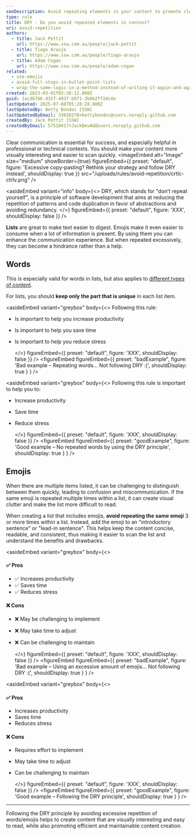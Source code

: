 ```yaml
---
seoDescription: Avoid repeating elements in your content to promote clear communication and maintainable writing practices, as excessive repetition can hinder comprehension and create visual clutter.
type: rule
title: DRY - Do you avoid repeated elements in content?
uri: avoid-repetition
authors:
  - title: Jack Pettit
    url: https://www.ssw.com.au/people/jack-pettit
  - title: Tiago Araujo
    url: https://www.ssw.com.au/people/tiago-araujo
  - title: Adam Cogan
    url: https://www.ssw.com.au/people/adam-cogan
related:
  - use-emojis
  - avoid-full-stops-in-bullet-point-lists
  - wrap-the-same-logic-in-a-method-instead-of-writing-it-again-and-again
created: 2023-03-01T03:38:12.000Z
guid: 1acd6766-d31f-493f-b6f1-3b0b2ff2dc4e
lastUpdated: 2025-07-08T05:28:28.000Z
lastUpdatedBy: Betty Bondoc [SSW]
lastUpdatedByEmail: 33026270+bettybondoc@users.noreply.github.com
createdBy: Jack Pettit [SSW]
createdByEmail: 57518417+JackDevAU@users.noreply.github.com
---
```


Clear communication is essential for success, and especially helpful in professional or technical contexts. You should make your content more visually interesting and easier to scan quickly.
<imageEmbed
  alt="Image"
  size="medium"
  showBorder={true}
  figureEmbed={{
    preset: "default",
    figure: 'Excessive copy-pasting? Rethink your strategy and follow DRY instead',
    shouldDisplay: true
  }}
  src="/uploads/rules/avoid-repetition/crtlc-ctrlv.png"
/>

<asideEmbed
  variant="info"
  body={<>
    DRY, which stands for "don’t repeat yourself", is a principle of software development that aims at reducing the repetition of patterns and code duplication in favor of abstractions and avoiding redundancy.
  </>}
  figureEmbed={{
    preset: "default",
    figure: 'XXX',
    shouldDisplay: false
  }}
/>

**Lists** are great to make text easier to digest. Emojis make it even easier to consume when a lot of information is present. By using them you can enhance the communication experience. But when repeated excessively, they can become a hindrance rather than a help.

## Words

This is especially valid for words in lists, but also applies to [different types of content](/avoid-using-unnecessary-words).

For lists, you should **keep only the part that is unique** in each list item.

<asideEmbed
  variant="greybox"
  body={<>
    Following this rule:

* Is important to help you increase productivity
* Is important to help you save time
* Is important to help you reduce stress

  </>}
  figureEmbed={{
    preset: "default",
    figure: 'XXX',
    shouldDisplay: false
  }}
/>
<figureEmbed figureEmbed={{
  preset: "badExample",
  figure: 'Bad example – Repeating words... Not following DRY :(',
  shouldDisplay: true
} } />


<asideEmbed
  variant="greybox"
  body={<>
    Following this rule is important to help you to:

* Increase productivity
* Save time
* Reduce stress

  </>}
  figureEmbed={{
    preset: "default",
    figure: 'XXX',
    shouldDisplay: false
  }}
/>
<figureEmbed figureEmbed={{
  preset: "goodExample",
  figure: 'Good example – No repeated words by using the DRY principle',
  shouldDisplay: true
} } />


## Emojis

When there are multiple items listed, it can be challenging to distinguish between them quickly, leading to confusion and miscommunication. If the same emoji is repeated multiple times within a list, it can create visual clutter and make the list more difficult to read.

When creating a list that includes emojis, **avoid repeating the same emoji** 3 or more times within a list. Instead, add the emoji to an "introductory sentence" or "lead-in sentence". This helps keep the content concise, readable, and consistent, thus making it easier to scan the list and understand the benefits and drawbacks.

<asideEmbed
  variant="greybox"
  body={<>
    
#### ✅ Pros

* ✅ Increases productivity
* ✅ Saves time
* ✅ Reduces stress

#### ❌ Cons

* ❌ May be challenging to implement
* ❌ May take time to adjust
* ❌ Can be challenging to maintain

  </>}
  figureEmbed={{
    preset: "default",
    figure: 'XXX',
    shouldDisplay: false
  }}
/>
<figureEmbed figureEmbed={{
  preset: "badExample",
  figure: 'Bad example – Using an excessive amount of emojis... Not following DRY :(',
  shouldDisplay: true
} } />


<asideEmbed
  variant="greybox"
  body={<>
    
#### ✅ Pros

* Increases productivity
* Saves time
* Reduces stress

#### ❌ Cons

* Requires effort to implement
* May take time to adjust
* Can be challenging to maintain

  </>}
  figureEmbed={{
    preset: "default",
    figure: 'XXX',
    shouldDisplay: false
  }}
/>
<figureEmbed figureEmbed={{
  preset: "goodExample",
  figure: 'Good example – Following the DRY principle',
  shouldDisplay: true
} } />


---

Following the DRY principle by avoiding excessive repetition of words/emojis helps to create content that are visually interesting and easy to read, while also promoting efficient and maintainable content creation.
